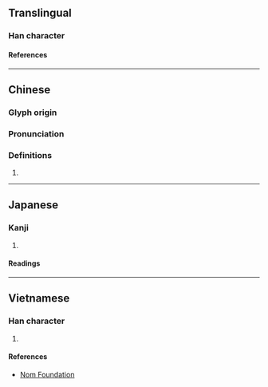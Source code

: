{{character info}}
==Translingual==

===Han character===
{{Han char|rn=79|rad=殳|as=15|sn=19|four=77108|canj=SEMOO|ids=⿱殹巫}}

====References====
{{Han ref|kx=0588.090|dkj=16701|hdz=32167.120|uh=6BC9}}

----

==Chinese==
{{zh-forms}}

===Glyph origin===
{{Han etym}}

===Pronunciation===
{{zh-pron
|m=yī
|c=yi1
|mc=y
|oc=y
|cat=
}}

===Definitions===
{{zh-hanzi}}

# {{rfdef|zh}}

----

==Japanese==

===Kanji===
{{ja-kanji|grade=|rs=殳15}}

# {{rfdef|ja|sort=殳15}}

====Readings====
{{ja-readings
|on=い, えい
|kun=いしや
}}

----

==Vietnamese==

===Han character===
{{vi-readings|rs=殳15|reading=y}}

# {{rfdef|vi|sort=殳15}}

====References====
* [http://nomfoundation.org/common/nom_details.php?codepoint=6bc9 Nom Foundation]